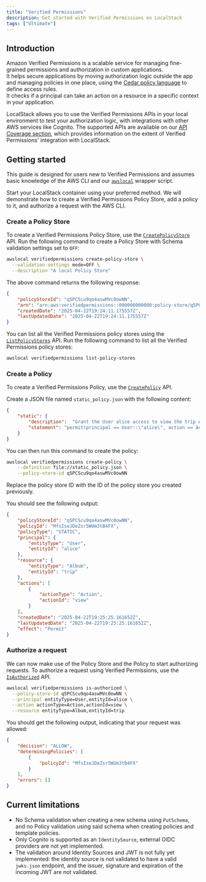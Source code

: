 ```yaml
---
title: "Verified Permissions"
description: Get started with Verified Permissions on LocalStack
tags: ["Ultimate"]
---
```



## Introduction

Amazon Verified Permissions is a scalable service for managing fine-grained permissions and authorization in custom applications.  
It helps secure applications by moving authorization logic outside the app and managing policies in one place, using the [Cedar policy language](https://docs.cedarpolicy.com/) to define access rules.  
It checks if a principal can take an action on a resource in a specific context in your application.

LocalStack allows you to use the Verified Permissions APIs in your local environment to test your authorization logic, with integrations with other AWS services like Cognito.
The supported APIs are available on our [API Coverage section](#api-coverage), which provides information on the extent of Verified Permissions' integration with LocalStack.

## Getting started

This guide is designed for users new to Verified Permissions and assumes basic knowledge of the AWS CLI and our [`awslocal`](https://github.com/localstack/awscli-local) wrapper script.

Start your LocalStack container using your preferred method.
We will demonstrate how to create a Verified Permissions Policy Store, add a policy to it, and authorize a request with the AWS CLI.

### Create a Policy Store

To create a Verified Permissions Policy Store, use the [`CreatePolicyStore`](https://docs.aws.amazon.com/verifiedpermissions/latest/apireference/API_CreatePolicyStore.html) API.
Run the following command to create a Policy Store with Schema validation settings set to `OFF`:

```bash
awslocal verifiedpermissions create-policy-store \
  --validation-settings mode=OFF \
  --description "A local Policy Store"
```

The above command returns the following response:

```json
{
    "policyStoreId": "q5PCScu9qo4aswMVc0owNN",
    "arn": "arn:aws:verifiedpermissions::000000000000:policy-store/q5PCScu9qo4aswMVc0owNN",
    "createdDate": "2025-04-22T19:24:11.175557Z",
    "lastUpdatedDate": "2025-04-22T19:24:11.175557Z"
}
```

You can list all the Verified Permissions policy stores using the [`ListPolicyStores`](https://docs.aws.amazon.com/verifiedpermissions/latest/apireference/API_ListPolicyStores.html) API.
Run the following command to list all the Verified Permissions policy stores:

```bash
awslocal verifiedpermissions list-policy-stores
```

### Create a Policy

To create a Verified Permissions Policy, use the [`CreatePolicy`](https://docs.aws.amazon.com/verifiedpermissions/latest/apireference/API_CreatePolicy.html) API.

Create a JSON file named `static_policy.json` with the following content:

```json
{
    "static": {
        "description":  "Grant the User alice access to view the trip Album",
        "statement": "permit(principal == User::\"alice\", action == Action::\"view\", resource == Album::\"trip\");"
    }
}
```

You can then run this command to create the policy:

```bash
awslocal verifiedpermissions create-policy \
    --definition file://static_policy.json \
    --policy-store-id q5PCScu9qo4aswMVc0owNN
```

Replace the policy store ID with the ID of the policy store you created previously.

You should see the following output:

```json
{
    "policyStoreId": "q5PCScu9qo4aswMVc0owNN",
    "policyId": "MfsIseJDeZsr5WUm3tB4FX",
    "policyType": "STATIC",
    "principal": {
        "entityType": "User",
        "entityId": "alice"
    },
    "resource": {
        "entityType": "Album",
        "entityId": "trip"
    },
    "actions": [
        {
            "actionType": "Action",
            "actionId": "view"
        }
    ],
    "createdDate": "2025-04-22T19:25:25.161652Z",
    "lastUpdatedDate": "2025-04-22T19:25:25.161652Z",
    "effect": "Permit"
}
```

### Authorize a request

We can now make use of the Policy Store and the Policy to start authorizing requests.
To authorize a request using Verified Permissions, use the [`IsAuthorized`](https://docs.aws.amazon.com/verifiedpermissions/latest/apireference/API_IsAuthorized.html) API.

```bash
awslocal verifiedpermissions is-authorized \
  --policy-store-id q5PCScu9qo4aswMVc0owNN \
  --principal entityType=User,entityId=alice \
  --action actionType=Action,actionId=view \
  --resource entityType=Album,entityId=trip
```

You should get the following output, indicating that your request was allowed:

```json
{
    "decision": "ALLOW",
    "determiningPolicies": [
        {
            "policyId": "MfsIseJDeZsr5WUm3tB4FX"
        }
    ],
    "errors": []
}
```

## Current limitations

- No Schema validation when creating a new schema using `PutSchema`, and no Policy validation using said schema when creating policies and template policies.
- Only Cognito is supported as an `IdentitySource`, external OIDC providers are not yet implemented.
- The validation around Identity Sources and JWT is not fully yet implemented: the identity source is not validated to have a valid `jwks.json` endpoint, and the issuer, signature and expiration of the incoming JWT are not validated.
